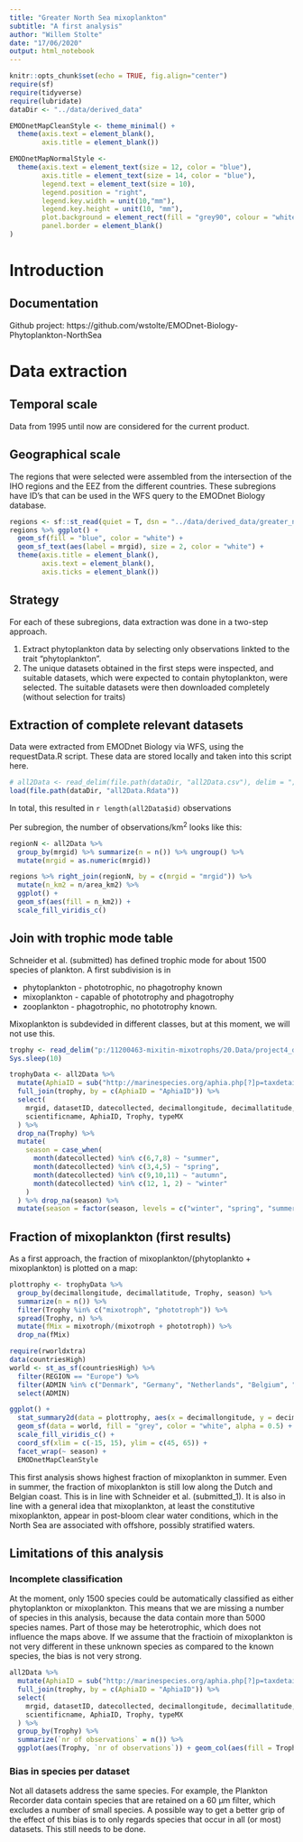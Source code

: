 ```yaml
---
title: "Greater North Sea mixoplankton"
subtitle: "A first analysis"
author: "Willem Stolte"
date: "17/06/2020"
output: html_notebook
---
```



```r
knitr::opts_chunk$set(echo = TRUE, fig.align="center")
require(sf)
require(tidyverse)
require(lubridate)
dataDir <- "../data/derived_data"
```

```r
EMODnetMapCleanStyle <- theme_minimal() +
  theme(axis.text = element_blank(),
        axis.title = element_blank())

EMODnetMapNormalStyle <- 
  theme(axis.text = element_text(size = 12, color = "blue"),
        axis.title = element_text(size = 14, color = "blue"),
        legend.text = element_text(size = 10),
        legend.position = "right",
        legend.key.width = unit(10,"mm"),
        legend.key.height = unit(10, "mm"),
        plot.background = element_rect(fill = "grey90", colour = "white", size = 0),
        panel.border = element_blank()
)


```



# Introduction

## Documentation

Github project: https://github.com/wstolte/EMODnet-Biology-Phytoplankton-NorthSea

# Data extraction

## Temporal scale

Data from 1995 until now are considered for the current product.

## Geographical scale

The regions that were selected were assembled from the intersection of the IHO regions and the EEZ from the different countries. These subregions have ID's that can be used in the WFS query to the EMODnet Biology database.

```r
regions <- sf::st_read(quiet = T, dsn = "../data/derived_data/greater_north_sea-selection_from_eez-iho_v4.geojson")
regions %>% ggplot() +
  geom_sf(fill = "blue", color = "white") +
  geom_sf_text(aes(label = mrgid), size = 2, color = "white") +
  theme(axis.title = element_blank(),
        axis.text = element_blank(),
        axis.ticks = element_blank())
```

## Strategy

For each of these subregions, data extraction was done in a two-step approach. 

1. Extract phytoplankton data by selecting only observations linkted to the trait "phytoplankton".
1. The unique datasets obtained in the first steps were inspected, and suitable datasets, which were expected to contain phytoplankton, were selected. The suitable datasets were then downloaded completely (without selection for traits)


## Extraction of complete relevant datasets

Data were extracted from EMODnet Biology via WFS, using the requestData.R script. These data are stored locally and taken into this script here. 


```r
# all2Data <- read_delim(file.path(dataDir, "all2Data.csv"), delim = ";")
load(file.path(dataDir, "all2Data.Rdata"))
```

In total, this resulted in `r length(all2Data$id)` observations

Per subregion, the number of observations/km^2^ looks like this:

```r
regionN <- all2Data %>%
  group_by(mrgid) %>% summarize(n = n()) %>% ungroup() %>%
  mutate(mrgid = as.numeric(mrgid))

regions %>% right_join(regionN, by = c(mrgid = "mrgid")) %>%
  mutate(n_km2 = n/area_km2) %>%
  ggplot() +
  geom_sf(aes(fill = n_km2)) +
  scale_fill_viridis_c()
```


## Join with trophic mode table

Schneider et al. (submitted) has defined trophic mode for about 1500 species of plankton. A first subdivision is in 

* phytoplankton - phototrophic, no phagotrophy known
* mixoplankton - capable of phototrophy and phagotrophy
* zooplankton - phagotrophic, no phototrophy known.

Mixoplankton is subdevided in different classes, but at this moment, we will not use this. 



```r
trophy <- read_delim("p:/11200463-mixitin-mixotrophs/20.Data/project4_dataPaperTrophy/p7List_All.csv", delim = ";", guess_max = 10000)
Sys.sleep(10)
```



```r
trophyData <- all2Data %>% 
  mutate(AphiaID = sub("http://marinespecies.org/aphia.php[?]p=taxdetails&id=", "", aphiaid, )) %>% 
  full_join(trophy, by = c(AphiaID = "AphiaID")) %>% 
  select(
    mrgid, datasetID, datecollected, decimallongitude, decimallatitude,
    scientificname, AphiaID, Trophy, typeMX
  ) %>%
  drop_na(Trophy) %>%
  mutate(
    season = case_when(
      month(datecollected) %in% c(6,7,8) ~ "summer", 
      month(datecollected) %in% c(3,4,5) ~ "spring", 
      month(datecollected) %in% c(9,10,11) ~ "autumn", 
      month(datecollected) %in% c(12, 1, 2) ~ "winter"
    )
  ) %>% drop_na(season) %>%
  mutate(season = factor(season, levels = c("winter", "spring", "summer", "autumn")))


```

## Fraction of mixoplankton (first results)

As a first approach, the fraction of mixoplankton/(phytoplankto + mixoplankton) is plotted on a map:


```r
plottrophy <- trophyData %>%
  group_by(decimallongitude, decimallatitude, Trophy, season) %>%
  summarize(n = n()) %>%
  filter(Trophy %in% c("mixotroph", "phototroph")) %>%
  spread(Trophy, n) %>%
  mutate(fMix = mixotroph/(mixotroph + phototroph)) %>%
  drop_na(fMix)

require(rworldxtra)
data(countriesHigh)
world <- st_as_sf(countriesHigh) %>% 
  filter(REGION == "Europe") %>%
  filter(ADMIN %in% c("Denmark", "Germany", "Netherlands", "Belgium", "United Kingdom", "France", "Norway", "Sweden")) %>%
  select(ADMIN)

ggplot() +
  stat_summary2d(data = plottrophy, aes(x = decimallongitude, y = decimallatitude, z=fMix), fun=mean, binwidth = c(0.5,0.5)) +
  geom_sf(data = world, fill = "grey", color = "white", alpha = 0.5) +
  scale_fill_viridis_c() +
  coord_sf(xlim = c(-15, 15), ylim = c(45, 65)) +
  facet_wrap(~ season) +
  EMODnetMapCleanStyle
```


This first analysis shows highest fraction of mixoplankton in summer. Even in summer, the fraction of mixoplankton is still low along the Dutch and Belgian coast. This is in line with Schneider et al. (submitted_1). It is also in line with a general idea that mixoplankton, at least the constitutive mixoplankton, appear in post-bloom clear water conditions, which in the North Sea are associated with offshore, possibly stratified waters. 


## Limitations of this analysis

### Incomplete classification

At the moment, only 1500 species could be automatically classified as either phytoplankton or mixoplankton. This means that we are missing a number of species in this analysis, because the data contain more than 5000 species names. Part of those may be heterotrophic, which does not influence the maps above. If we assume that the fractioin of mixoplankton is not very different in these unknown species as compared to the known species, the bias is not very strong. 

```r
all2Data %>% 
  mutate(AphiaID = sub("http://marinespecies.org/aphia.php[?]p=taxdetails&id=", "", aphiaid, )) %>% 
  full_join(trophy, by = c(AphiaID = "AphiaID")) %>% 
  select(
    mrgid, datasetID, datecollected, decimallongitude, decimallatitude,
    scientificname, AphiaID, Trophy, typeMX
  ) %>%
  group_by(Trophy) %>%
  summarize(`nr of observations` = n()) %>%
  ggplot(aes(Trophy, `nr of observations`)) + geom_col(aes(fill = Trophy))
```



### Bias in species per dataset

Not all datasets address the same species. For example, the Plankton Recorder data contain species that are retained on a 60 µm filter, which excludes a number of small species. A possible way to get a better grip of the effect of this bias is to only regards species that occur in all (or most) datasets. This still needs to be done. 


 











